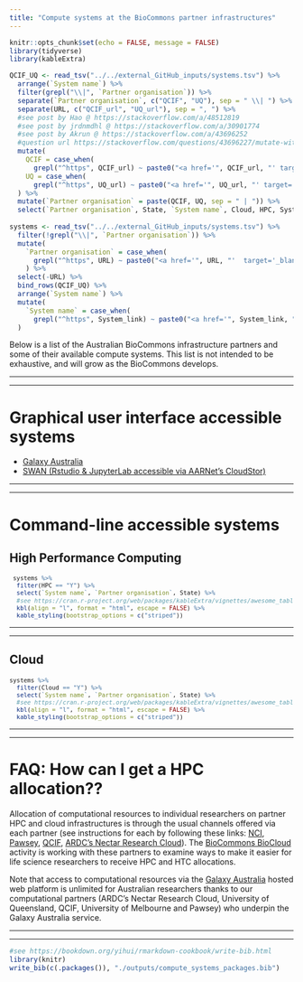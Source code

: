 ```yaml
---
title: "Compute systems at the BioCommons partner infrastructures"
---
```


```r
knitr::opts_chunk$set(echo = FALSE, message = FALSE)
library(tidyverse)
library(kableExtra)

QCIF_UQ <- read_tsv("../../external_GitHub_inputs/systems.tsv") %>%
  arrange(`System name`) %>%
  filter(grepl("\\|", `Partner organisation`)) %>%
  separate(`Partner organisation`, c("QCIF", "UQ"), sep = " \\| ") %>%
  separate(URL, c("QCIF_url", "UQ_url"), sep = ", ") %>%
  #see post by Hao @ https://stackoverflow.com/a/48512819
  #see post by jrdnmdhl @ https://stackoverflow.com/a/30901774
  #see post by Akrun @ https://stackoverflow.com/a/43696252
  #question url https://stackoverflow.com/questions/43696227/mutate-with-case-when-and-contains
  mutate(
    QCIF = case_when(
      grepl("^https", QCIF_url) ~ paste0("<a href='", QCIF_url, "' target='_blank' rel='noopener noreferrer'>", QCIF, "</a>")),
    UQ = case_when(
      grepl("^https", UQ_url) ~ paste0("<a href='", UQ_url, "' target='_blank' rel='noopener noreferrer'>", UQ, "</a>"))
  ) %>%
  mutate(`Partner organisation` = paste(QCIF, UQ, sep = " | ")) %>%
  select(`Partner organisation`, State, `System name`, Cloud, HPC, System_link)
  
systems <- read_tsv("../../external_GitHub_inputs/systems.tsv") %>%
  filter(!grepl("\\|", `Partner organisation`)) %>%
  mutate(
    `Partner organisation` = case_when(
      grepl("^https", URL) ~ paste0("<a href='", URL, "'  target='_blank' rel='noopener noreferrer'>", `Partner organisation`, "</a>"))
    ) %>%
  select(-URL) %>%
  bind_rows(QCIF_UQ) %>% 
  arrange(`System name`) %>%
  mutate(
    `System name` = case_when(
      grepl("^https", System_link) ~ paste0("<a href='", System_link, "'  target='_blank' rel='noopener noreferrer'>", `System name`, "</a>"))
  )

```

Below is a list of the Australian BioCommons infrastructure partners and some of their available compute systems. This list is not intended to be exhaustive, and will grow as the BioCommons develops.

-----

-----

# Graphical user interface accessible systems

- [Galaxy Australia](https://usegalaxy.org.au/)
- [SWAN (Rstudio & JupyterLab accessible via AARNet’s CloudStor)](https://support.aarnet.edu.au/hc/en-us/sections/360000129695-CloudStor-SWAN)

-----

-----

# Command-line accessible systems

## High Performance Computing

<font size="2">
```r
 systems %>%
  filter(HPC == "Y") %>%
  select(`System name`, `Partner organisation`, State) %>%
  #see https://cran.r-project.org/web/packages/kableExtra/vignettes/awesome_table_in_html.html
  kbl(align = "l", format = "html", escape = FALSE) %>%
  kable_styling(bootstrap_options = c("striped"))
```
</font>

-----

-----

## Cloud

<font size="2">
```r
systems %>%
  filter(Cloud == "Y") %>%
  select(`System name`, `Partner organisation`, State) %>%
  #see https://cran.r-project.org/web/packages/kableExtra/vignettes/awesome_table_in_html.html
  kbl(align = "l", format = "html", escape = FALSE) %>%
  kable_styling(bootstrap_options = c("striped"))
```
</font>

-----

-----

# FAQ: How can I get a HPC allocation??

Allocation of computational resources to individual researchers on partner HPC and cloud infrastructures is through the usual channels offered via each partner (see instructions for each by following these links: [NCI](https://nci.org.au/users/how-access-nci), [Pawsey](https://support.pawsey.org.au/documentation/display/US/Getting+Access), [QCIF](https://www.qcif.edu.au/services/computing/), [ARDC's Nectar Research Cloud](http://cloud.nectar.org.au/start-now/)). The [BioCommons BioCloud](https://www.biocommons.org.au/biocloud) activity is working with these partners to examine ways to make it easier for life science researchers to receive HPC and HTC allocations.

Note that access to computational resources via the [Galaxy Australia](https://usegalaxy.org.au/) hosted web platform is unlimited for Australian researchers thanks to our computational partners (ARDC's Nectar Research Cloud, University of Queensland, QCIF, University of Melbourne and Pawsey) who underpin the Galaxy Australia service.  

-----

-----

```r
#see https://bookdown.org/yihui/rmarkdown-cookbook/write-bib.html
library(knitr)
write_bib(c(.packages()), "./outputs/compute_systems_packages.bib")
```
